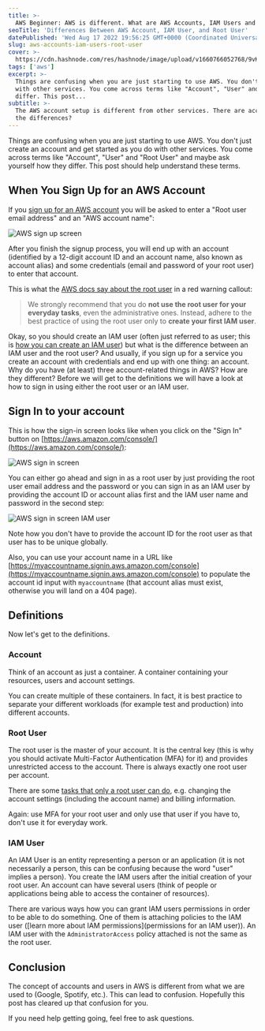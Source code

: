 ```yaml
---
title: >-
  AWS Beginner: AWS is different. What are AWS Accounts, IAM Users and Root User?
seoTitle: 'Differences Between AWS Account, IAM User, and Root User'
datePublished: 'Wed Aug 17 2022 19:56:25 GMT+0000 (Coordinated Universal Time)'
slug: aws-accounts-iam-users-root-user
cover: >-
  https://cdn.hashnode.com/res/hashnode/image/upload/v1660766052768/9vKwygz5X.png
tags: ['aws']
excerpt: >-
  Things are confusing when you are just starting to use AWS. You don't just create an account and get started as you do
  with other services. You come across terms like "Account", "User" and "Root User" and maybe ask yourself how they
  differ. This post...
subtitle: >-
  The AWS account setup is different from other services. There are accounts, IAM users and a root user. But what are
  the differences?
---
```



Things are confusing when you are just starting to use AWS. You don't just create an account and get started as you do
with other services. You come across terms like "Account", "User" and "Root User" and maybe ask yourself how they
differ. This post should help understand these terms.

## When You Sign Up for an AWS Account

If you [sign up for an AWS account](https://portal.aws.amazon.com/billing/signup) you will be asked to enter a "Root
user email address" and an "AWS account name":

![AWS sign up screen](https://cdn.hashnode.com/res/hashnode/image/upload/v1660759462081/pqv6ArCLL.png?auto=format,compress&w=800&fit=fillmax)

After you finish the signup process, you will end up with an account (identified by a 12-digit account ID and an account
name, also known as account alias) and some credentials (email and password of your root user) to enter that account.

This is what the [AWS docs say about the root user](https://docs.aws.amazon.com/IAM/latest/UserGuide/id_root-user.html)
in a red warning callout:

> We strongly recommend that you do **not use the root user for your everyday tasks**, even the administrative ones.
> Instead, adhere to the best practice of using the root user only to **create your first IAM user**.

Okay, so you should create an IAM user (often just referred to as user; this is
[how you can create an IAM user](https://docs.aws.amazon.com/IAM/latest/UserGuide/id_users_create.html)) but what is the
difference between an IAM user and the root user? And usually, if you sign up for a service you create an account with
credentials and end up with one thing: an account. Why do you have (at least) three account-related things in AWS? How
are they different? Before we will get to the definitions we will have a look at how to sign in using either the root
user or an IAM user.

## Sign In to your account

This is how the sign-in screen looks like when you click on the "Sign In" button on
[https://aws.amazon.com/console/](https://aws.amazon.com/console/):

![AWS sign in screen](https://cdn.hashnode.com/res/hashnode/image/upload/v1660763912747/hqdSRaXss.png?auto=format,compress&w=800&fit=fillmax)

You can either go ahead and sign in as a root user by just providing the root user email address and the password or you
can sign in as an IAM user by providing the account ID or account alias first and the IAM user name and password in the
second step:

![AWS sign in screen IAM user](https://cdn.hashnode.com/res/hashnode/image/upload/v1660763779171/uhl7ljSG5.png?auto=format,compress&w=800&fit=fillmax)

Note how you don't have to provide the account ID for the root user as that user has to be unique globally.

Also, you can use your account name in a URL like
[https://myaccountname.signin.aws.amazon.com/console](https://myaccountname.signin.aws.amazon.com/console) to populate
the account id input with `myaccountname` (that account alias must exist, otherwise you will land on a 404 page).

## Definitions

Now let's get to the definitions.

### Account

Think of an account as just a container. A container containing your resources, users and account settings.

You can create multiple of these containers. In fact, it is best practice to separate your different workloads (for
example test and production) into different accounts.

### Root User

The root user is the master of your account. It is the central key (this is why you should activate Multi-Factor
Authentication (MFA) for it) and provides unrestricted access to the account. There is always exactly one root user per
account.

There are some
[tasks that only a root user can do](https://docs.aws.amazon.com/accounts/latest/reference/root-user-tasks.html), e.g.
changing the account settings (including the account name) and billing information.

Again: use MFA for your root user and only use that user if you have to, don't use it for everyday work.

### IAM User

An IAM User is an entity representing a person or an application (it is not necessarily a person, this can be confusing
because the word "user" implies a person). You create the IAM users after the initial creation of your root user. An
account can have several users (think of people or applications being able to access the container of resources).

There are various ways how you can grant IAM users permissions in order to be able to do something. One of them is
attaching policies to the IAM user ([learn more about IAM permissions](permissions for an IAM user)). An IAM user with
the `AdministratorAccess` policy attached is not the same as the root user.

## Conclusion

The concept of accounts and users in AWS is different from what we are used to (Google, Spotify, etc.). This can lead to
confusion. Hopefully this post has cleared up that confusion for you.

If you need help getting going, feel free to ask questions.
